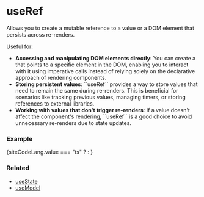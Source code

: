 
# useRef

Allows you to create a mutable reference to a value or a DOM element 
that persists across re-renders.

Useful for:
<ul>
  <li><b>Accessing and manipulating DOM elements directly</b>: You can create a <CodePreview data={refTypePreview} /> that points to a specific element in the DOM, enabling you to interact with it using imperative calls instead of relying solely on the declarative approach of rendering components.</li>
  <li><b>Storing persistent values</b>: ``useRef`` provides a way to store values that need to remain the same during re-renders. This is beneficial for scenarios like tracking previous values, managing timers, or storing references to external libraries.</li>
  <li><b>Working with values that don't trigger re-renders</b>: If a value doesn't affect the component's rendering, ``useRef`` is a good choice to avoid unnecessary re-renders due to state updates.</li>
</ul>


### Example

{siteCodeLang.value === "ts" ? <ExampleCodeTS /> : <ExampleCode />}

### Related
<ul>
  <li><a href="/docs/hooks/useState">useState</a></li>
  <li><a href="/docs/hooks/useModel">useModel</a></li>
</ul>